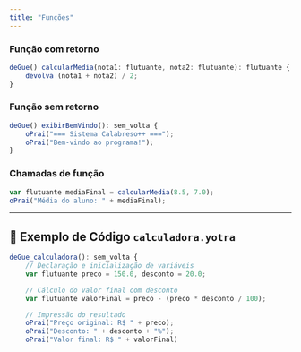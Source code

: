 ```yaml
---
title: "Funções"
---
```

### Função com retorno

```js
deGue() calcularMedia(nota1: flutuante, nota2: flutuante): flutuante {
    devolva (nota1 + nota2) / 2;
}
```

### Função sem retorno

```js
deGue() exibirBemVindo(): sem_volta {
    oPrai("=== Sistema Calabreso++ ===");
    oPrai("Bem-vindo ao programa!");
}
```

### Chamadas de função

```js
var flutuante mediaFinal = calcularMedia(8.5, 7.0);
oPrai("Média do aluno: " + mediaFinal);     
```

---

## 📄 Exemplo de Código `calculadora.yotra` 

```js
deGue_calculadora(): sem_volta {
    // Declaração e inicialização de variáveis
    var flutuante preco = 150.0, desconto = 20.0;

    // Cálculo do valor final com desconto
    var flutuante valorFinal = preco - (preco * desconto / 100);

    // Impressão do resultado
    oPrai("Preço original: R$ " + preco);
    oPrai("Desconto: " + desconto + "%");
    oPrai("Valor final: R$ " + valorFinal)
```

